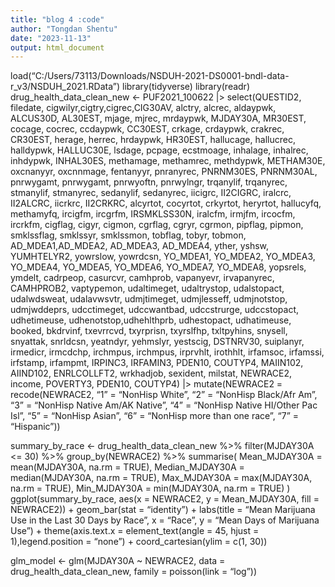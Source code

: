 ---
title: "blog 4 :code"
author: "Tongdan Shentu"
date: "2023-11-13"
output: html_document
---

load("C:/Users/73113/Downloads/NSDUH-2021-DS0001-bndl-data-r_v3/NSDUH_2021.RData")
library(tidyverse)
library(readr)
drug_health_data_clean_new <- PUF2021_100622 |>
  select(QUESTID2, filedate,
         cigwilyr,cigtry,cigrec,CIG30AV, 
         alctry, alcrec, aldaypwk, ALCUS30D, AL30EST,
         mjage, mjrec, mrdaypwk, MJDAY30A, MR30EST,
         cocage, cocrec, ccdaypwk, CC30EST,
         crkage, crdaypwk, crakrec, CR30EST,
         herage, herrec, hrdaypwk, HR30EST,
         hallucage, hallucrec, halldypwk, HALLUC30E, lsdage, pcpage, ecstmoage,
         inhalage, inhalrec, inhdypwk, INHAL30ES,
         methamage, methamrec, methdypwk, METHAM30E,
         oxcnanyyr, oxcnnmage, fentanyyr, pnranyrec, PNRNM30ES, PNRNM30AL, pnrwygamt, pnrwygamt, pnrwyoftn, pnrwylngr,
         trqanylif, trqanyrec,
         stmanylif, stmanyrec,
         sedanylif, sedanyrec,
         iicigrc, II2CIGRC, iralcrc, II2ALCRC, iicrkrc, II2CRKRC,
         alcyrtot, cocyrtot, crkyrtot, heryrtot, hallucyfq, methamyfq,
         ircigfm, ircgrfm, IRSMKLSS30N, iralcfm, irmjfm, ircocfm, ircrkfm,
         cigflag, cigyr, cigmon, cgrflag, cgryr, cgrmon, pipflag, pipmon, smklssflag, smklssyr, smklssmon, tobflag, tobyr, tobmon,
         AD_MDEA1,AD_MDEA2, AD_MDEA3, AD_MDEA4,
         yther, yshsw, YUMHTELYR2,
         yowrslow, yowrdcsn, YO_MDEA1, YO_MDEA2, YO_MDEA3, YO_MDEA4, YO_MDEA5, YO_MDEA6, YO_MDEA7, YO_MDEA8, yopsrels, ymdelt,
         cadrpeop, casurcvr, camhprob, vapanyevr,
         irvapanyrec, CAMHPROB2, vaptypemon,
         udaltimeget, udaltrystop, udalstopact, udalwdsweat, udalavwsvtr,
         udmjtimeget, udmjlesseff, udmjnotstop, udmjwddeprs,
         udcctimeget, udccwantbad, udccstrurge, udccstopact,
         udhetimeuse, udhenotstop,udhehlthprb, udhestopact, udhatimeuse,
         booked, bkdrvinf,
         txevrrcvd, txyrprisn, txyrslfhp, txltpyhins,
         snysell, snyattak, snrldcsn, 
         yeatndyr, yehmslyr, yestscig,
         DSTNRV30, suiplanyr,
         irmedicr, irmcdchp, irchmpus, irchmpus, irprvhlt, irothhlt, irfamsoc, irfamssi, irfstamp, irfampmt, IRPINC3, IRFAMIN3,
         PDEN10, COUTYP4, MAIIN102, AIIND102, 
         ENRLCOLLFT2, wrkhadjob, sexident, milstat, NEWRACE2, income, POVERTY3, PDEN10, COUTYP4) |> 
  mutate(NEWRACE2 = recode(NEWRACE2, "1" = "NonHisp White", "2" = "NonHisp Black/Afr Am", "3" = "NonHisp Native Am/AK Native", "4" = "NonHisp Native HI/Other Pac Isl", "5" = "NonHisp Asian", "6" = "NonHisp more than one race", "7" = "Hispanic"))

summary_by_race <- drug_health_data_clean_new %>%
  filter(MJDAY30A <= 30) %>%
  group_by(NEWRACE2) %>%
  summarise(
    Mean_MJDAY30A = mean(MJDAY30A, na.rm = TRUE),
    Median_MJDAY30A = median(MJDAY30A, na.rm = TRUE),
    Max_MJDAY30A = max(MJDAY30A, na.rm = TRUE),
    Min_MJDAY30A = min(MJDAY30A, na.rm = TRUE)
  )
ggplot(summary_by_race, aes(x = NEWRACE2, y = Mean_MJDAY30A, fill = NEWRACE2)) +
 geom_bar(stat = "identity") +
labs(title = "Mean Marijuana Use in the Last 30 Days by Race", x = "Race", y = "Mean Days of Marijuana Use") +
theme(axis.text.x = element_text(angle = 45, hjust = 1),legend.position = "none") +
  coord_cartesian(ylim = c(1, 30))

glm_model <- glm(MJDAY30A ~ NEWRACE2, data = drug_health_data_clean_new, family = poisson(link = "log"))

